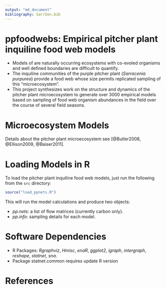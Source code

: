 ```yaml
---
output: "md_document"
bibliography: SarrSen.bib
---
```


# ppfoodwebs: Empirical pitcher plant inquiline food web models

* Models of are naturally occurring ecosystems with co-evoled
  organisms and well defined boundaries are difficult to quantify.
* The inquiline communities of the purple pitcher plant (*Sarracenia
  purpurea*) provide a food web whose size permits replicated
  sampling of this "microecosystem". 
* This project synthesizes work on the structure and dynamics of the
  pitcher plant microecosystem to generate over 3000 empirical models
  based on sampling of food web organism abundances in the field over
  the course of several field seasons.

# Microecosystem Models

Details about the pitcher plant microecosystem see [@Butler2008,
@Ellison2009, @Baiser2011].

# Loading Models in R

To load the pitcher plant inquiline food web models, just run the
following from the `src` directory:

```r
source("load_ppnets.R")
```

This will run the model calculations and produce two objects: 

* *pp.nets*: a list of flow matrices (currently carbon only).
* *pp.info*: sampling details for each model.


# Software Dependencies

* R Packages: *Rgraphviz*, *Hmisc*, *enaR*, *ggplot2*, *igraph*,
  *intergraph*, *reshape*, *statnet*, *sna*.
* Package statnet.common requires update R version

# References

